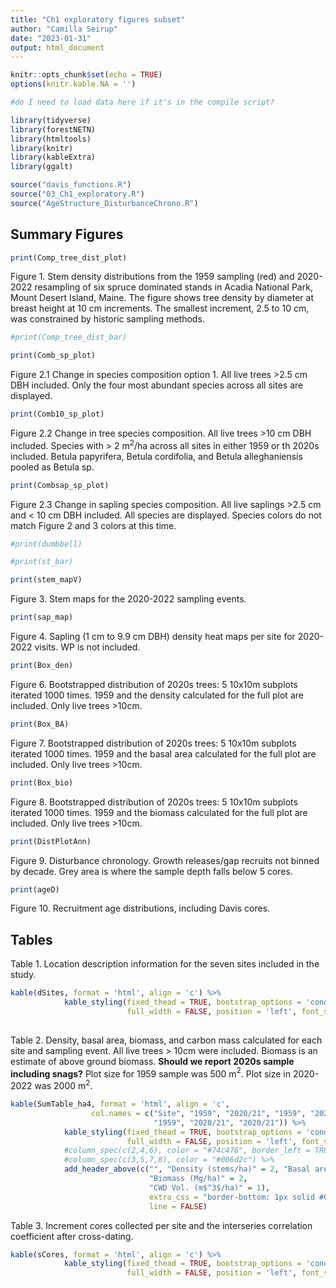 ```yaml
---
title: "Ch1 exploratory figures subset"
author: "Camilla Seirup"
date: "2023-01-31"
output: html_document
---
```

```r
knitr::opts_chunk$set(echo = TRUE)
options(knitr.kable.NA = '')
```

```r
#do I need to load data here if it's in the compile script?
```

```r
library(tidyverse)
library(forestNETN)
library(htmltools)
library(knitr)
library(kableExtra)
library(ggalt)
```

```r
source("davis_functions.R")
source("03_Ch1_exploratory.R")
source("AgeStructure_DisturbanceChrono.R")
```

## Summary Figures

```r
print(Comp_tree_dist_plot)
```

Figure 1. Stem density distributions from the 1959 sampling (red) and 2020-2022 resampling of six spruce dominated stands in Acadia National Park, Mount Desert Island, Maine. The figure shows tree density by diameter at breast height at 10 cm increments. The smallest increment, 2.5 to 10 cm, was constrained by historic sampling methods.

```r
#print(Comp_tree_dist_bar) 
```


```r
print(Comb_sp_plot)
```

Figure 2.1 Change in species composition option 1. All live trees >2.5 cm DBH included. Only the four most abundant species across all sites are displayed.

```r
print(Comb10_sp_plot)
```

Figure 2.2 Change in tree species composition. All live trees >10 cm DBH included. Species with > 2 m$^2$/ha across all sites in either 1959 or th 2020s included. Betula papyrifera, Betula cordifolia, and Betula alleghaniensis pooled as Betula sp. 

```r
print(Combsap_sp_plot)
```

Figure 2.3 Change in sapling species composition. All live saplings >2.5 cm and < 10 cm DBH included. All species are displayed. Species colors do not match Figure 2 and 3 colors at this time.


```r
#print(dumbbell)
```


```r
#print(st_bar)
```



```r
print(stem_mapV)
```

Figure 3. Stem maps for the 2020-2022 sampling events.


```r
print(sap_map)
```

Figure 4. Sapling (1 cm to 9.9 cm DBH) density heat maps per site for 2020-2022 visits. WP is not included. 


```r
print(Box_den)
```
Figure 6. Bootstrapped distribution of 2020s trees: 5 10x10m subplots iterated 1000 times. 1959 and the density calculated for the full plot are included. Only live trees >10cm.

```r
print(Box_BA)
```
Figure 7. Bootstrapped distribution of 2020s trees: 5 10x10m subplots iterated 1000 times. 1959 and the basal area calculated for the full plot are included. Only live trees >10cm.

```r
print(Box_bio)
```
Figure 8. Bootstrapped distribution of 2020s trees: 5 10x10m subplots iterated 1000 times. 1959 and the biomass calculated for the full plot are included. Only live trees >10cm.

```r
print(DistPlotAnn)
```
Figure 9. Disturbance chronology. Growth releases/gap recruits not binned by decade. Grey area is where the sample depth falls below 5 cores.

```r
print(ageD)
```
Figure 10. Recruitment age distributions, including Davis cores.


## Tables
Table 1. Location description information for the seven sites included in the study.

```r
kable(dSites, format = 'html', align = 'c') %>% 
            kable_styling(fixed_thead = TRUE, bootstrap_options = 'condensed', 
                          full_width = FALSE, position = 'left', font_size = 12.5)
             
```


Table 2. Density, basal area, biomass, and carbon mass calculated for each site and sampling event. All live trees > 10cm were included. Biomass is an estimate of above ground biomass. **Should we report 2020s sample including snags?**  Plot size for 1959 sample was 500 m$^2$. Plot size in 2020-2022 was 2000 m$^2$.

```r
kable(SumTable_ha4, format = 'html', align = 'c',
                  col.names = c("Site", "1959", "2020/21", "1959", "2020/21", 
                                "1959", "2020/21", "2020/21")) %>% 
            kable_styling(fixed_thead = TRUE, bootstrap_options = 'condensed', 
                          full_width = FALSE, position = 'left', font_size = 12.5) %>%
            #column_spec(c(2,4,6), color = "#74c476", border_left = TRUE) %>% 
            #column_spec(c(3,5,7,8), color = "#006d2c") %>% 
            add_header_above(c("", "Density (stems/ha)" = 2, "Basal area (m$^2$/ha)" = 2, 
                               "Biomass (Mg/ha)" = 2,
                               "CWD Vol. (m$^3$/ha)" = 1),
                               extra_css = "border-bottom: 1px solid #000000; border-right: 3px solid #ffffff;",
                               line = FALSE) 
```

Table 3. Increment cores collected per site and the interseries correlation coefficient after cross-dating.

```r
kable(sCores, format = 'html', align = 'c') %>% 
            kable_styling(fixed_thead = TRUE, bootstrap_options = 'condensed', 
                          full_width = FALSE, position = 'left', font_size = 12.5)
             
```